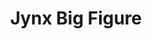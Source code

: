 ---
title: "Jynx Big Figure"
meta_title: "Jynx Big Figure craft"
description: "Craft de Jynx Big Figure"
rank: "a"
draft: false
name: "Jynx Big Figure"
recipe_img: "https://wiki.pokexgames.com/images/e/e3/Jynxfigure.png"
level: 85
craft_time: 86400
result: 1
value_npc: 1
ingredients:
  - name: "Ice Orb"
    quantity: 200
    item_img: "https://wiki.pokexgames.com/images/f/f6/IceOrb.png"
    value_npc: 1
  - name: "Ice Bra"
    quantity: 11
    item_img: "https://wiki.pokexgames.com/images/3/3e/Ice_Bra.png"
    value_npc: 1
  - name: "Planks"
    quantity: 100
    item_img: "https://wiki.pokexgames.com/images/b/b9/Planks.png"
    value_npc: 1
---